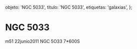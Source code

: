 
  objeto: 'NGC 5033',
  titulo: 'NGC 5033',
  etiquetas: 'galaxias',
};

# NGC 5033

<Imagen
  src="registro/ngc-5033_20110622_1_ngc-5033-7-600s-10g-8-abril-2011pa2.jpg"
  fecha="20110622"
/>

m51 22junio2011 NGC 5O33 7*600S